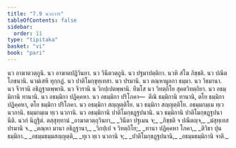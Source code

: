 ```yaml
---
title: "7.9 นวกวาร"
tableOfContents: false
sidebar:
  order: 11
type: "tipitaka"
basket: "vi"
book: "pari"
---
```



<DynamicBreadcrumb />

<Division number="329" book="pari">

<Paragraph number="1559" book="pari">
นว อาฆาตวตฺถูนิ. นว อาฆาตปฏิวินยา. นว วินีตวตฺถูนิ. นว ปฐมาปตฺติกา. นวหิ สํโฆ ภิชฺชติ. นว ปณีตโภชนานิ. นวมํเสหิ ทุกฺกฏํ. นว ปาติโมกฺขุทฺเทสา. นว ปรมานิ. นว ตณฺหามูลกา ธมฺมา. นว วิธมานา. นว จีวรานิ อธิฏฺฐาตพฺพานิ. นว จีวรานิ น วิกปฺเปตพฺพานิ. ทีฆโส นว วิทตฺถิโย สุคตวิทตฺถิยา. นว อธมฺมิกานิ ทานานิ. นว อธมฺมิกา ปฏิคฺคหา. นว อธมฺมิกา ปริโภคา—  ตีณิ ธมฺมิกานิ ทานานิ, ตโย ธมฺมิกา ปฏิคฺคหา, ตโย ธมฺมิกา ปริโภคา. นว อธมฺมิกา สญฺญตฺติโย. นว ธมฺมิกา สญฺญตฺติโย. อธมฺมกมฺเม ทฺเว นวกานิ. ธมฺมกมฺเม ทฺเว นวกานิ. นว อธมฺมิกานิ ปาติโมกฺขฏฺฐปนานิ. นว ธมฺมิกานิ ปาติโมกฺขฏฺฐปนานีติ.

</Paragraph>
</Division>

<Paragraph number="1560" type="center" book="pari">
นวกํ นิฏฺฐิตํ.



</Paragraph>

<Paragraph number="1561" type="center" book="pari">
ตสฺสุทฺทานํ


</Paragraph>

<Paragraph number="1562" type="verses" book="pari">
_อาฆาตวตฺถุวินยา,_  
_วินีตา ปฐเมน จ;_  
_ภิชฺชติ จ ปณีตญฺจ,_  
_มํสุทฺเทสปรมานิ จ._  

</Paragraph>

<Paragraph number="1563" type="verses" book="pari">
_ตณฺหา มานา อธิฏฺฐานา,_  
_วิกปฺเป จ วิทตฺถิโย;_  
_ทานา ปฏิคฺคหา โภคา,_  
_ติวิธา ปุน ธมฺมิกา._  

</Paragraph>

<Paragraph number="1564" type="verses" book="pari">
_อธมฺมธมฺมสญฺญตฺติ,_  
_ทุเว ทฺเว นวกานิ จ;_  
_ปาติโมกฺขฏฺฐปนานิ,_  
_อธมฺมธมฺมิกานิ จาติ._
</Paragraph>